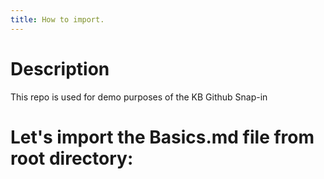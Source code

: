 ```yaml
---
title: How to import.
---
```


# Description
This repo is used for demo purposes of the KB Github Snap-in

# Let's import the Basics.md file from root directory:
